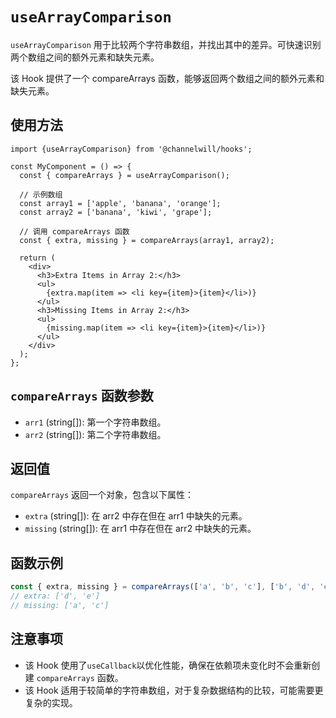 <Meta title="Hooks/useArrayComparison" />

# `useArrayComparison`

`useArrayComparison` 用于比较两个字符串数组，并找出其中的差异。可快速识别两个数组之间的额外元素和缺失元素。

该 Hook 提供了一个 compareArrays 函数，能够返回两个数组之间的额外元素和缺失元素。

## 使用方法

```tsx
import {useArrayComparison} from '@channelwill/hooks';

const MyComponent = () => {
  const { compareArrays } = useArrayComparison();

  // 示例数组
  const array1 = ['apple', 'banana', 'orange'];
  const array2 = ['banana', 'kiwi', 'grape'];

  // 调用 compareArrays 函数
  const { extra, missing } = compareArrays(array1, array2);

  return (
    <div>
      <h3>Extra Items in Array 2:</h3>
      <ul>
        {extra.map(item => <li key={item}>{item}</li>)}
      </ul>
      <h3>Missing Items in Array 2:</h3>
      <ul>
        {missing.map(item => <li key={item}>{item}</li>)}
      </ul>
    </div>
  );
};
```

## `compareArrays` 函数参数

- `arr1` (string[]): 第一个字符串数组。
- `arr2` (string[]): 第二个字符串数组。

## 返回值
`compareArrays` 返回一个对象，包含以下属性：

- `extra` (string[]): 在 arr2 中存在但在 arr1 中缺失的元素。
- `missing` (string[]): 在 arr1 中存在但在 arr2 中缺失的元素。


## 函数示例
```ts
const { extra, missing } = compareArrays(['a', 'b', 'c'], ['b', 'd', 'e']);
// extra: ['d', 'e']
// missing: ['a', 'c']
```

## 注意事项
- 该 Hook 使用了`useCallback`以优化性能，确保在依赖项未变化时不会重新创建 `compareArrays` 函数。
- 该 Hook 适用于较简单的字符串数组，对于复杂数据结构的比较，可能需要更复杂的实现。